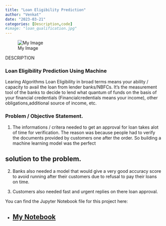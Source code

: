 ```yaml
---
title: "Loan Eligibility Prediction"
author: "Venkat"
date: "2023-03-21"
categories: [Description,code]
#image: "loan_qualification.jpg"
---
```


![My Image](Loan-Eligibility.jpg){alt="My Image"}

DESCRIPTION

### Loan Eligibility Prediction Using Machine

Learing Algorithms Loan Eligibility in broad terms means your ability / capacity to avail the loan from lender banks/NBFCs. It's the measurement tool of the banks to decide to lend what quantum of funds on the basis of your financial credentials (Financialcredentials means your income), other obligations,additional source of income, etc.

### Problem / Objective Statement.

1.  The informations / critera needed to get an approval for loan takes alot of time for verification. The reason was because people had to verify the documents provided by customers one after the order. So building a machine learning model was the perfect

## solution to the problem.

2.  Banks also needed a model that would give a very good accuracy score to avoid running after their customers due to refusal to pay their loans on time.

3.  Customers also needed fast and urgent replies on there loan approval.

You can find the Jupyter Notebook file for this project here:

-   

    ## [My Notebook](https://github.com/venkata007-ghost/Loan-Eligibility-prediction/blob/master/LoanEligibilityPrediction.ipynb)
